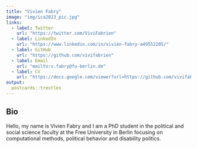 ```yaml
---
title: "Vivien Fabry"
image: "img/ica2023_pic.jpg"
links:
  - label: Twitter
    url: "https://twitter.com/ViviFabrien"
  - label: LinkedIn
    url: "https://www.linkedin.com/in/vivien-fabry-a49552205/"
  - label: GitHub
    url: "https://github.com/vivifabrien"
  - label: Email
    url: "mailto:v.fabry@fu-berlin.de"
  - label: CV
    url: "https://docs.google.com/viewer?url=https://github.com/vivifabrien/home-station/raw/master/cv/CVVivienFabry.pdf"
output:
  postcards::trestles
---
```

 
## Bio

Hello, my name is Vivien Fabry and I am a PhD student in the political and social science faculty at the Free University in Berlin focusing on computational methods, political behavior and disability politics. 